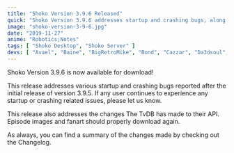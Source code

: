 ```yaml
---
title: "Shoko Version 3.9.6 Released"
quick: "Shoko Version 3.9.6 addresses startup and crashing bugs, along with updates to The TvDB API integration."
image: "shoko-version-3-9-6.jpg"
date: "2019-11-27"
anime: "Robotics;Notes"
tags: [ "Shoko Desktop", "Shoko Server" ]
devs: [ "Avael", "Baine", "BigRetroMike", "Bond", "Cazzar", "Da3dsoul", "Mik1ll", "MaxPiva" ]
---
```


Shoko Version 3.9.6 is now available for download!

This release addresses various startup and crashing bugs reported after the initial release of version 3.9.5. If any
user continues to experience any startup or crashing related issues, please let us know.

This release also addresses the changes The TvDB has made to their API. Episode images and fanart should properly
download again.

As always, you can find a summary of the changes made by checking out the Changelog.
